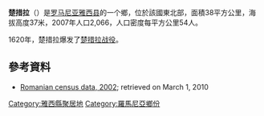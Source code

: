 {{Infobox Settlement
| name = 楚措拉<br/>Ţuţora
| image_skyline = 
| imagesize = 
| image_caption = 
| image_flag = 
| image_shield = 
| pushpin_map = Romania
| pushpin_label_position = bottom
| subdivision_type = 国家
| subdivision_name = {{ROM}}
| subdivision_type1 = [[罗马尼亚行政区划|县]]
| subdivision_name1 = [[雅西县|雅西县]]
| elevation_m = 
| elevation_ft = 
| area_total_km2 = 
| population_as_of = 2002年
| population_total = 2119
| population_density_km2 = 
| timezone = 
| utc_offset = 
| timezone_DST = 
| utc_offset_DST = 
| latd = 47
| latm = 08
| lats = 
| latNS = N
| longd = 27
| longm = 47
| longs = 
| longEW = E
| website =  
}}
'''楚措拉'''（{{lang-ro|Ţuţora}}）是[[罗马尼亚|罗马尼亚]][[雅西县|雅西县]]的一个鄉，位於該國東北部，面積38平方公里，海拔高度37米，2007年人口2,066，人口密度每平方公里54人。

1620年，楚措拉爆发了[[楚措拉战役|楚措拉战役]]。

==參考資料==
* [https://web.archive.org/web/20120804022117/http://recensamant.referinte.transindex.ro/?pg=3&id=1576 Romanian census data, 2002]; retrieved on March 1, 2010

{{Romania-geo-stub}}
{{Iași County}}

[[Category:雅西縣聚居地|Category:雅西縣聚居地]]
[[Category:羅馬尼亞鄉份|Category:羅馬尼亞鄉份]]
